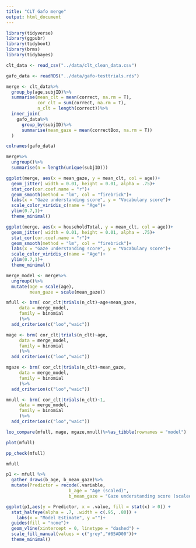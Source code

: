 ```yaml
---
title: "CLT Gafo merge"
output: html_document
---
```


```r
library(tidyverse)
library(ggpubr)
library(tidyboot)
library(brms)
library(tidybayes)
```

```r
clt_data <- read_csv("../data/clt_clean_data.csv")

gafo_data <- readRDS("../data/gafo-testtrials.rds")

```

```r
merge <- clt_data%>%
  group_by(age,subjID)%>%
  summarise(mean_clt = mean(correct, na.rm = T), 
            cor_clt = sum(correct, na.rm = T),
            n_clt = length(correct))%>%
  inner_join(
    gafo_data%>%
      group_by(subjID)%>%
      summarise(mean_gaze = mean(correctBox, na.rm = T))
  )

colnames(gafo_data)
```

```r
merge%>%
  ungroup()%>%
  summarise(n = length(unique(subjID)))


```


```r
ggplot(merge, aes(x = mean_gaze, y = mean_clt, col = age))+
  geom_jitter( width = 0.01, height = 0.01, alpha = .75)+
  stat_cor(cor.coef.name = "r")+
  geom_smooth(method = "lm", col = "firebrick")+
  labs(x = "Gaze understanding score", y = "Vocabulary score")+
  scale_color_viridis_c(name = "Age")+
  ylim(0.7,1)+
  theme_minimal()
```

```r
ggplot(merge, aes(x = householdTotal, y = mean_clt, col = age))+
  geom_jitter( width = 0.01, height = 0.01, alpha = .75)+
  stat_cor(cor.coef.name = "r")+
  geom_smooth(method = "lm", col = "firebrick")+
  labs(x = "Gaze understanding score", y = "Vocabulary score")+
  scale_color_viridis_c(name = "Age")+
  ylim(0.7,1)+
  theme_minimal()
```


```r
merge_model <- merge%>%
  ungroup()%>%
  mutate(age = scale(age),
         mean_gaze = scale(mean_gaze))
```


```r
mfull <- brm( cor_clt|trials(n_clt)~age+mean_gaze,
     data = merge_model,
     family = binomial
     )%>%
  add_criterion(c("loo","waic"))

mage <- brm( cor_clt|trials(n_clt)~age,
     data = merge_model,
     family = binomial
     )%>%
  add_criterion(c("loo","waic"))

mgaze <- brm( cor_clt|trials(n_clt)~mean_gaze,
     data = merge_model,
     family = binomial
     )%>%
  add_criterion(c("loo","waic"))

mnull <- brm( cor_clt|trials(n_clt)~1,
     data = merge_model,
     family = binomial
     )%>%
  add_criterion(c("loo","waic"))
```

```r
loo_compare(mfull, mage, mgaze,mnull)%>%as_tibble(rownames = "model")
```

```r
plot(mfull)

pp_check(mfull)

mfull
```

```r
p1 <- mfull %>%
  gather_draws(b_age, b_mean_gaze)%>%
  mutate(Predictor = recode(.variable,
                        b_age = "Age (scaled)",
                        b_mean_gaze = "Gaze understanding score (scaled)"))

ggplot(p1,aes(y = Predictor, x = .value, fill = stat(x) > 0)) +
  stat_halfeye(alpha = .7, .width = c(.95, .80)) +
    labs(x = "Model Estimate", y ="")+
  guides(fill = "none")+
  geom_vline(xintercept = 0, linetype = "dashed") +
  scale_fill_manual(values = c("grey","#85AD00"))+
  theme_minimal()
```

